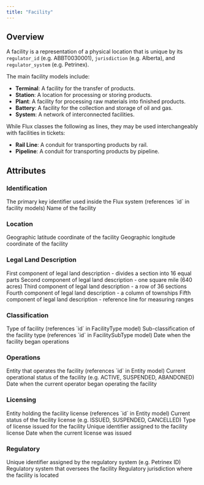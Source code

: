 ```yaml
---
title: "Facility"
---
```


## Overview

A facility is a representation of a physical location that is unique by its `regulator_id` (e.g. ABBT0030001), `jurisdiction` (e.g. Alberta), and `regulator_system` (e.g. Petrinex).

The main facility models include:

- **Terminal**: A facility for the transfer of products.
- **Station**: A location for processing or storing products.
- **Plant**: A facility for processing raw materials into finished products.
- **Battery**: A facility for the collection and storage of oil and gas.
- **System**: A network of interconnected facilities.

While Flux classes the following as lines, they may be used interchangeably with facilities in tickets:

- **Rail Line**: A conduit for transporting products by rail.
- **Pipeline**: A conduit for transporting products by pipeline.

## Attributes

### Identification

<ResponseField name="ID" required>
  The primary key identifier used inside the Flux system (references `id` in
  facility models)
</ResponseField>

<ResponseField name="Name" required>
  Name of the facility
</ResponseField>

### Location

<ResponseField name="Latitude">
  Geographic latitude coordinate of the facility
</ResponseField>

<ResponseField name="Longitude">
  Geographic longitude coordinate of the facility
</ResponseField>

### Legal Land Description

<ResponseField name="Legal Subdivision (LSD)" required>
  First component of legal land description - divides a section into 16 equal
  parts
</ResponseField>

<ResponseField name="Section" required>
  Second component of legal land description - one square mile (640 acres)
</ResponseField>

<ResponseField name="Township" required>
  Third component of legal land description - a row of 36 sections
</ResponseField>

<ResponseField name="Range" required>
  Fourth component of legal land description - a column of townships
</ResponseField>

<ResponseField name="Meridian" required>
  Fifth component of legal land description - reference line for measuring
  ranges
</ResponseField>

### Classification

<ResponseField name="Type" required>
  Type of facility (references `id` in FacilityType model)
</ResponseField>

<ResponseField name="Sub Type" required>
  Sub-classification of the facility type (references `id` in FacilitySubType
  model)
</ResponseField>

<ResponseField name="Start Date" required>
  Date when the facility began operations
</ResponseField>

### Operations

<ResponseField name="Operator" required>
  Entity that operates the facility (references `id` in Entity model)
</ResponseField>

<ResponseField name="Operational Status" required>
  Current operational status of the facility (e.g. ACTIVE, SUSPENDED, ABANDONED)
</ResponseField>

<ResponseField name="Operator Start Date" required>
  Date when the current operator began operating the facility
</ResponseField>

### Licensing

<ResponseField name="Licensee">
  Entity holding the facility license (references `id` in Entity model)
</ResponseField>

<ResponseField name="License Status">
  Current status of the facility license (e.g. ISSUED, SUSPENDED, CANCELLED)
</ResponseField>

<ResponseField name="License Type">
  Type of license issued for the facility
</ResponseField>

<ResponseField name="License Number">
  Unique identifier assigned to the facility license
</ResponseField>

<ResponseField name="License Issued Date">
  Date when the current license was issued
</ResponseField>

### Regulatory

<ResponseField name="Regulator ID" required>
  Unique identifier assigned by the regulatory system (e.g. Petrinex ID)
</ResponseField>

<ResponseField name="Regulator System" required>
  Regulatory system that oversees the facility
</ResponseField>

<ResponseField name="Jurisdiction" required>
  Regulatory jurisdiction where the facility is located
</ResponseField>
